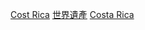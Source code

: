 {{Catnav|頁面分類|人类社会|文化|文物|世界遗产|拉丁美洲和加勒比地区世界遗产}}
{{Catnav|頁面分類|人文學科|考古学|文物|世界遗产|拉丁美洲和加勒比地区世界遗产}}

{{Commonscat|World Heritage Sites in Cost Rica}}

[[Category:拉丁美洲和加勒比地区世界遗产|Cost Rica]]
[[Category:哥斯達黎加文化|世界遺產]]
[[Category:各國世界遺產|Costa Rica]]